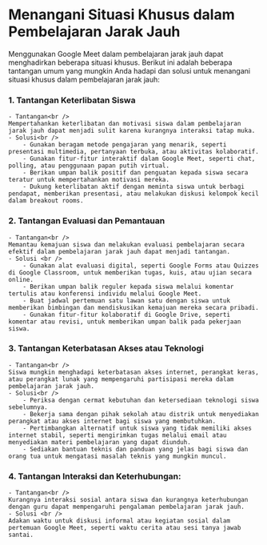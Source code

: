 # Menangani Situasi Khusus dalam Pembelajaran Jarak Jauh
Menggunakan Google Meet dalam pembelajaran jarak jauh dapat menghadirkan beberapa situasi khusus. 
Berikut ini adalah beberapa tantangan umum yang mungkin Anda hadapi dan solusi untuk menangani 
situasi khusus dalam pembelajaran jarak jauh:

### 1. Tantangan Keterlibatan Siswa

    - Tantangan<br />
    Mempertahankan keterlibatan dan motivasi siswa dalam pembelajaran jarak jauh dapat menjadi sulit karena kurangnya interaksi tatap muka.
    - Solusi<br />
        - Gunakan beragam metode pengajaran yang menarik, seperti presentasi multimedia, pertanyaan terbuka, atau aktivitas kolaboratif.
        - Gunakan fitur-fitur interaktif dalam Google Meet, seperti chat, polling, atau penggunaan papan putih virtual.
        - Berikan umpan balik positif dan penguatan kepada siswa secara teratur untuk mempertahankan motivasi mereka.
        - Dukung keterlibatan aktif dengan meminta siswa untuk berbagi pendapat, memberikan presentasi, atau melakukan diskusi kelompok kecil dalam breakout rooms.
### 2. Tantangan Evaluasi dan Pemantauan

    - Tantangan<br /> 
    Memantau kemajuan siswa dan melakukan evaluasi pembelajaran secara efektif dalam pembelajaran jarak jauh dapat menjadi tantangan.
    - Solusi <br />
        - Gunakan alat evaluasi digital, seperti Google Forms atau Quizzes di Google Classroom, untuk memberikan tugas, kuis, atau ujian secara online.
        - Berikan umpan balik reguler kepada siswa melalui komentar tertulis atau konferensi individu melalui Google Meet.
        - Buat jadwal pertemuan satu lawan satu dengan siswa untuk memberikan bimbingan dan mendiskusikan kemajuan mereka secara pribadi.
        - Gunakan fitur-fitur kolaboratif di Google Drive, seperti komentar atau revisi, untuk memberikan umpan balik pada pekerjaan siswa.
### 3. Tantangan Keterbatasan Akses atau Teknologi

    - Tantangan<br />
    Siswa mungkin menghadapi keterbatasan akses internet, perangkat keras, atau perangkat lunak yang mempengaruhi partisipasi mereka dalam pembelajaran jarak jauh.
    - Solusi<br />
        - Periksa dengan cermat kebutuhan dan ketersediaan teknologi siswa sebelumnya.
        - Bekerja sama dengan pihak sekolah atau distrik untuk menyediakan perangkat atau akses internet bagi siswa yang membutuhkan.
        - Pertimbangkan alternatif untuk siswa yang tidak memiliki akses internet stabil, seperti mengirimkan tugas melalui email atau menyediakan materi pembelajaran yang dapat diunduh.
        - Sediakan bantuan teknis dan panduan yang jelas bagi siswa dan orang tua untuk mengatasi masalah teknis yang mungkin muncul.
### 4. Tantangan Interaksi dan Keterhubungan:

    - Tantangan<br />
    Kurangnya interaksi sosial antara siswa dan kurangnya keterhubungan dengan guru dapat mempengaruhi pengalaman pembelajaran jarak jauh.
    - Solusi <br />
    Adakan waktu untuk diskusi informal atau kegiatan sosial dalam pertemuan Google Meet, seperti waktu cerita atau sesi tanya jawab santai.

